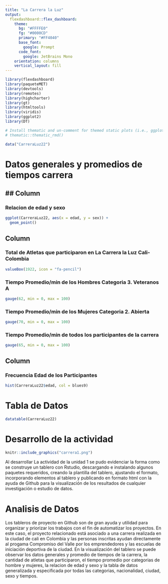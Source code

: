 ```yaml
---
title: "La Carrera la Luz"
output: 
  flexdashboard::flex_dashboard:
    theme: 
      bg: "#FFFFE0"
      fg: "#0000CD" 
      primary: "#FF4040"
      base_font:
        google: Prompt
      code_font:
        google: JetBrains Mono
    orientation: columns
    vertical_layout: fill
---
```


```r
library(flexdashboard)
library(paqueteMET)
library(devtools)
library(remotes)
library(highcharter)
library(gt)
library(htmltools)
library(viridis)
library(ggplot2)
library(DT)

# Install thematic and un-comment for themed static plots (i.e., ggplot2)
# thematic::thematic_rmd()
```
```r
data("CarreraLuz22")
```
# Datos generales y promedios de tiempos carrera
## Column {data-width=250 .tabset}
-----------------------------------------------------------------------

### Relacion de edad y sexo

```r
ggplot(CarreraLuz22, aes(x = edad, y = sex)) +
  geom_point()
```


Column {data-width=250}
-----------------------------------------------------------------------

### Total de Atletas que participaron en La Carrera la Luz Cali-Colombia

```r
valueBox(1922, icon = "fa-pencil")
```

### Tiempo Promedio/min de los Hombres Categoria 3. Veteranos A

```r
gauge(62, min = 0, max = 100)
```
### Tiempo Promedio/min de los Mujeres Categoria 2. Abierta

```r
gauge(70, min = 0, max = 100)
```
### Tiempo Promedio/min de todos los participantes de la carrera

```r
gauge(65, min = 0, max = 100)
```

Column {data-width=250}
-----------------------------------------------------------------------
### Frecuencia Edad de los Participantes

```r
hist(CarreraLuz22$edad, col = blues9)
```


# Tabla de Datos

```r
datatable(CarreraLuz22)
```

# Desarrollo de la actividad

```r
knitr::include_graphics("carrera1.png")
```

Al desarrollar La actividad de la unidad 1 se pudo evidenciar la forma como se construye un tablero con Rstudio, descargando e instalando algunos paquetes requeridos, creando la plantilla del tablero, ajustando el formato, incorporando elementos al tablero y publicando en formato html con la ayuda de Github para la visualización de los resultados de cualquier investigación o estudio de datos.

# Analisis de Datos 

Los tableros de proyecto en Github son de gran ayuda y utilidad para organizar y priorizar los trabajos con el fin de automatizar los proyectos. En este caso, el proyecto relacionado está asociado a una carrera realizada en la ciudad de cali en Colombia y las personas inscritas ayudan directamente al progama Compromiso del Valle por los emprendedores y las escuelas de iniciación deportiva de la ciudad. En la visualización del tablero se puede observar los datos generales y promedio de tiempos de la carrera, la cantidad de atletas que participaron, el tiempo promedio por categorias de hombre y mujeres, la relacion de edad y sexo y la tabla de datos generalizada y especificada por todas las categorias, nacionalidad, ciudad, sexo y tiempos.

